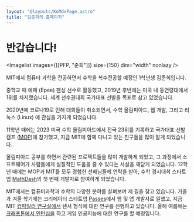 ```yaml
---
layout: "@layouts/KoMdxPage.astro"
title: "김준희의 홈페이지"
---
```



# 반갑습니다!


<Imagelist images={[[PFP, "준희"]]} size={150} dim="width" nonlazy />

MIT에서 컴퓨터 과학을 전공하면서 수학을 복수전공할 예정인 1학년생
김준희입니다.

중학교 때 에페 (Epee) 펜싱 선수로 활동했고, 2019년 후반에는 미국 내 동연령대에서
1위를 차지했습니다. 세계 선수권대회 국가대표 선발을 목표로 삼고 있었습니다.

2020년에 코로나19로 인해 대회들이 취소되면서, 수학 올림피아드, 웹 개발, 그리고
리눅스 (Linux) 에 관심을 가지게 되었습니다.

11학년 때에는 2023 미국 수학 올림피아드에서 전국 23위를 기록하고 국가대표 선발
캠프 ([MOP](https://mop.evanchen.cc/roster2023.pdf))에 참가했고, 지금 MIT에
함께 다니고 있는 친구들을 많이 알게 되었습니다.

올림피아드 공부를 하면서 관련된 프로젝트들을 많이 개발하게 되었고, 그 과정에서
소프트웨어가 사람들에게 실질적인 도움을 줄 수 있다는 사실을 깨닫게 되었습니다.
12학년 때에는 MOP과 MIT를 모두 경험한 선배님들께 연락을 받아,
수학 경시대회 스타트업 [MathDash](https://mathdash.com)의 첫 번째
개발자로 참여하게 되었습니다.

MIT에서는 컴퓨터과학과 수학의 다양한 분야를 살펴보며 제 길을 찾고 있습니다.
가을과 겨울 학기에는 크리에이터 스타트업 [Passes](https://passes.com)에서 웹 및
앱 개발자로 일했고, 지금 MIT [컴파일러
연구실에서](https://commit.csail.mit.edu/) 텐서 형식에 대한 연구를 진행하고
있습니다. 올해 여름에는 [크래프톤에서
인턴십을](https://www.krafton.ai/ko/career/ai-fellowship/) 하고 게임 인공지능에
대한 연구를 할 예정입니다.
